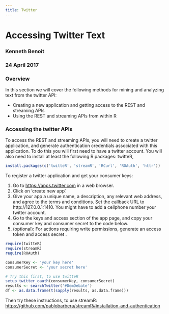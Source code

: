 ```yaml
---
title: Twitter
---
```


# Accessing Twitter Text

### Kenneth Benoit
### 24 April 2017

### Overview

In this section we will cover the following methods for mining and analyzing text from the twitter API:

* Creating a new application and getting access to the REST and streaming APIs
* Using the REST and streaming APIs from within R

### Accessing the twitter APIs

To access the REST and streaming APIs, you will need to create a twitter application, and generate authentication credentials associated with this application. To do this you will first need to have a twitter account. You will also need to install at least the following R packages: twitteR, 


```r
install.packages(c('twitteR', 'streamR', 'RCurl', 'ROAuth', 'httr'))
```

To register a twitter application and get your consumer keys:

1. Go to <https://apps.twitter.com> in a web browser.
2. Click on 'create new app'.
3. Give your app a unique name, a description, any relevant web address, and agree to the terms and conditions. Set the callback URL to http://127.0.0.1:1410. You might have to add a cellphone number your twitter account.
4. Go to the keys and access section of the app page, and copy your consumer key and consumer secret to the code below.
5. (optional): For actions requiring write permissions, generate an access token and access secret .

```r
require(twitteR)
require(streamR)
require(ROAuth)

consumerKey <- 'your key here'
consumerSecret <- 'your secret here'

# Try this first, to use twitteR
setup_twitter_oauth(consumerKey, consumerSecret)
results <- searchTwitter('#DemDebate')
df <- as.data.frame(t(sapply(results, as.data.frame)))
```

Then try these instructions, to use streamR:
<https://github.com/pablobarbera/streamR#installation-and-authentication>



